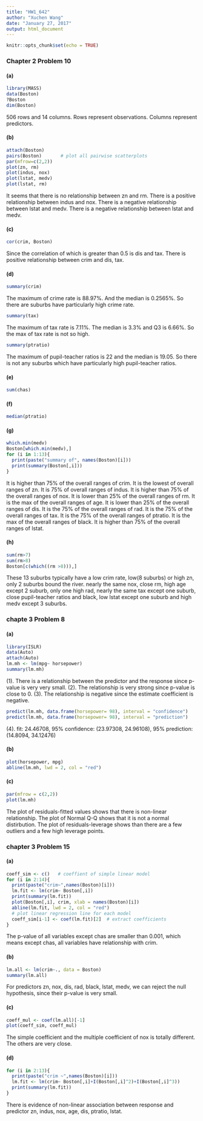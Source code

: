 ```yaml
---
title: "HW1_642"
author: "Xuchen Wang"
date: "January 27, 2017"
output: html_document
---
```


```r
knitr::opts_chunk$set(echo = TRUE)
```

### Chapter 2 Problem 10
#### (a)
```r
library(MASS)
data(Boston)
?Boston
dim(Boston) 
```

506 rows and 14 columns. Rows represent observations. Columns represent predictors.

#### (b)
```r
attach(Boston)
pairs(Boston)       # plot all pairwise scatterplots
par(mfrow=c(2,2))
plot(zn, rm)        
plot(indus, nox)    
plot(lstat, medv)   
plot(lstat, rm)     
```

It seems that there is no relationship between zn and rm. There is a positive relationship between indus and nox. There is a negative relationship between lstat and medv. There is a negative relationship between lstat and medv.

#### (c)
```r
cor(crim, Boston)
```

Since the correlation of which is greater than 0.5 is dis and tax. There is positive relationship between crim and dis, tax.

#### (d)
```r
summary(crim)
```

The maximum of crime rate is  88.97%. And the median is 0.2565%. So there are suburbs have particularly high crime rate.
```r
summary(tax) 
```

The maximum of tax rate is 7.11%. The median is 3.3% and Q3 is 6.66%. So the max of tax rate is not so high.
```r
summary(ptratio)
```

The maximum of pupil-teacher ratios is 22 and the median is 19.05. So there is not any suburbs which have particularly high pupil-teacher ratios.

#### (e)
```r
sum(chas)
```

#### (f)
```r
median(ptratio)
```

#### (g)
```r
which.min(medv)  
Boston[which.min(medv),]
for (i in 1:13){
  print(paste("summary of", names(Boston)[i]))
  print(summary(Boston[,i]))
}
```

It is higher than 75% of the overall ranges of crim. It is the lowest of overall ranges of zn. It is 75% of overall ranges of indus. It is higher than 75% of the overall ranges of nox. It is lower than 25% of the overall ranges of rm. It is the max of the overall ranges of age. It is lower than 25% of the overall ranges of dis. It is the 75% of the overall ranges of rad. It is the 75% of the overall ranges of tax. It is the 75% of the overall ranges of ptratio. It is the max of the overall ranges of black. It is higher than 75% of the overall ranges of lstat.

#### (h)
```r
sum(rm>7)  
sum(rm>8) 
Boston[c(which((rm >8))),]
```

These 13 suburbs typically have a low crim rate, low(8 suburbs) or high zn, only 2 suburbs bound the river. nearly the same nox, close rm, high age except 2 suburb, only one high rad, nearly the same tax except one suburb, close pupil-teacher ratios and black, low lstat except one suburb and high medv except 3 suburbs.

### chapte 3 Problem 8
#### (a)
```r
library(ISLR)
data(Auto)
attach(Auto)
lm.mh <- lm(mpg~ horsepower)
summary(lm.mh) 
```

(1). There is a relationship between the predictor and the response since p-value is very very small. (2). The relationship is very strong since p-value is close to 0. (3). The relationship is negative since the estimate coefficient is negative.
```r
predict(lm.mh, data.frame(horsepower= 98), interval = "confidence")
predict(lm.mh, data.frame(horsepower= 98), interval = "prediction")
```

(4). fit: 24.46708, 95% confidence: (23.97308, 24.96108), 95% prediction: (14.8094, 34.12476)

#### (b)
```r
plot(horsepower, mpg)
abline(lm.mh, lwd = 2, col = "red")
```

#### (c)
```r
par(mfrow = c(2,2))
plot(lm.mh)
```

The plot of residuals-fitted values shows that there is non-linear relationship. The plot of Normal Q-Q shows that it is not a normal distirbution. The plot of residuals-leverage shows than there are a few outliers and a few high leverage points.

### chapter 3 Problem 15
#### (a)
```r
coeff_sim <- c()   # coeffient of simple linear model
for (i in 2:14){
  print(paste("crim~",names(Boston)[i]))
  lm.fit <- lm(crim~ Boston[,i])
  print(summary(lm.fit))
  plot(Boston[,i], crim, xlab = names(Boston)[i])  
  abline(lm.fit, lwd = 2, col = "red")
  # plot linear regression line for each model
  coeff_sim[i-1] <- coef(lm.fit)[2]  # extract coefficients
}
```

The p-value of all variables except chas are smaller than 0.001, which means except chas, all variables have relationship with crim.

#### (b)
```r
lm.all <- lm(crim~., data = Boston)
summary(lm.all)
```

For predictors zn, nox, dis, rad, black, lstat, medv, we can reject the null hypothesis, since their p-value is very small.

#### (c)
```r
coeff_mul <- coef(lm.all)[-1]
plot(coeff_sim, coeff_mul)
```

The simple coefficient and the multiple coefficient of nox is totally different. The others are very close.

#### (d)
```r
for (i in 2:13){
  print(paste("crim ~",names(Boston)[i]))
  lm.fit <- lm(crim~ Boston[,i]+I(Boston[,i]^2)+I(Boston[,i]^3))
  print(summary(lm.fit))
}
```

There is evidence of non-linear association between response and predictor zn, indus, nox, age, dis, ptratio, lstat.